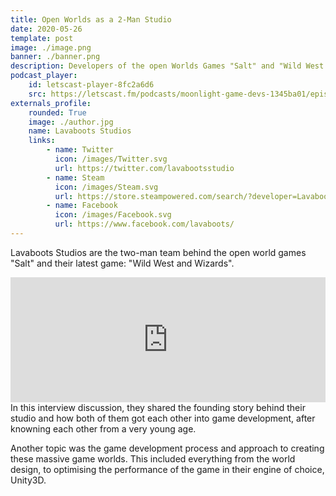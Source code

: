 ```yaml
---
title: Open Worlds as a 2-Man Studio
date: 2020-05-26
template: post
image: ./image.png
banner: ./banner.png
description: Developers of the open Worlds Games "Salt" and "Wild West and Wizards" share how they created their Titles.
podcast_player:
    id: letscast-player-8fc2a6d6
    src: https://letscast.fm/podcasts/moonlight-game-devs-1345ba01/episodes/introduction/player.js
externals_profile:
    rounded: True
    image: ./author.jpg
    name: Lavaboots Studios
    links:
        - name: Twitter
          icon: /images/Twitter.svg
          url: https://twitter.com/lavabootsstudio
        - name: Steam
          icon: /images/Steam.svg
          url: https://store.steampowered.com/search/?developer=Lavaboots%20Studios
        - name: Facebook
          icon: /images/Facebook.svg
          url: https://www.facebook.com/lavaboots/
---
```


Lavaboots Studios are the two-man team behind the open world games "Salt" and their latest game: "Wild West and Wizards". 
  <iframe src="https://store.steampowered.com/widget/1071290/" frameborder="0" width="100%" height="200"></iframe>
In this interview discussion, they shared the founding story behind their studio and how both of them got each other into game development, after knowning each other from a very young age.  
  
Another topic was the game development process and approach to creating these massive game worlds. This included everything from the world design, to optimising 
the performance of the game in their engine of choice, Unity3D. 